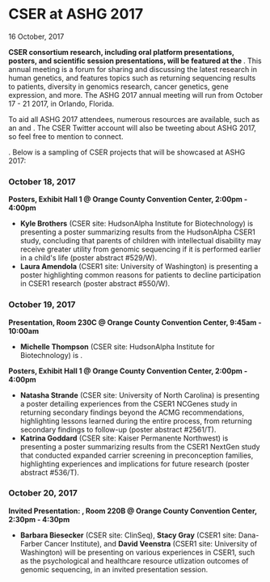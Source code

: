 
<BreadcrumbsNews />

# CSER at ASHG 2017

<Subheader>16 October, 2017</Subheader>

**CSER consortium research, including oral platform presentations, posters, and scientific session presentations, will be featured at the <Link label="American Society of Human Genetics 2017 Annual Meeting" url="http://www.ashg.org/2017meeting/"/>**. This annual meeting is a forum for sharing and discussing the latest research in human genetics, and features topics such as returning sequencing results to patients, diversity in genomics research, cancer genetics, gene expression, and more. The ASHG 2017 annual meeting will run from October 17 - 21 2017, in Orlando, Florida.

To aid all ASHG 2017 attendees, numerous resources are available, such as an <Link label="online planner" url="https://www.ashg.org/2017meeting/pages/online-planner.shtml"/> and <Link label="events schedule" url="http://www.ashg.org/2017meeting/asp/soe/webroot/soe.shtml"/>. The CSER Twitter account will also be tweeting about ASHG 2017, so feel free to mention <Link label="@hail_CSER" url="https://twitter.com/hail_cser"/> to connect.

<Link label="A full list of CSER work at ASHG 2017 can be found online here"
      url="https://cser-consortium.org/system/files/attachments/cser_ashg_2017_posters_and_presentations_101017.pdf" />. Below is a sampling of CSER projects that will be showcased at ASHG 2017:

### October 18, 2017

**Posters, Exhibit Hall 1 @ Orange County Convention Center, <NBS>2:00pm - 4:00pm</NBS>**

  - **Kyle Brothers** (CSER site: HudsonAlpha Institute for Biotechnology) is presenting a poster
summarizing results from the HudsonAlpha CSER1 study, concluding that parents of children with intellectual
disability may receive greater utility from genomic sequencing if it is performed earlier in a child's
life (poster abstract #529/W).
  - **Laura Amendola** (CSER1 site: University of Washington) is presenting a poster highlighting
common reasons for patients to decline participation in CSER1 research (poster abstract #550/W).

### October 19, 2017

**Presentation, Room 230C @ Orange County Convention Center, <NBS>9:45am - 10:00am</NBS>**

- **Michelle Thompson** (CSER site: HudsonAlpha Institute for Biotechnology) is <Link label="presenting research on HudsonAlpha's experiences with identifying secondary findings" url="https://ep70.eventpilotadmin.com/web/page.php?page=IntHtml&amp;project=ASHG17&amp;id=170120987"/>.

**Posters, Exhibit Hall 1 @ Orange County Convention Center, <NBS>2:00pm - 4:00pm</NBS>**

- **Natasha Strande** (CSER site: University of North Carolina) is presenting a poster detailing experiences from the CSER1 NCGenes study in returning secondary findings beyond the ACMG recommendations, highlighting lessons learned during the entire process, from returning secondary findings to follow-up (poster abstract #2561/T).
- **Katrina Goddard** (CSER site: Kaiser Permanente Northwest) is presenting a poster summarizing results from the CSER1 NextGen study that conducted expanded carrier screening in preconception families, highlighting experiences and implications for future research (poster abstract #536/T).

### October 20, 2017

**Invited Presentation: <Link label="Clinical Spotlight: Translational Genomics: Psychological and Health Behavior Research Outcomes" url="http://www.ashg.org/2017meeting/listing/NumberedSessions.shtml#sess77"/>, Room 220B @ Orange County Convention Center, <NBS>2:30pm - 4:30pm</NBS>**

- **Barbara Biesecker** (CSER site: ClinSeq), **Stacy Gray** (CSER1 site: Dana-Farber Cancer Institute), and **David Veenstra** (CSER1 site: University of Washington) will be presenting on various experiences in CSER1, such as the psychological and healthcare resource utlization outcomes of genomic sequencing, in an invited presentation session.
